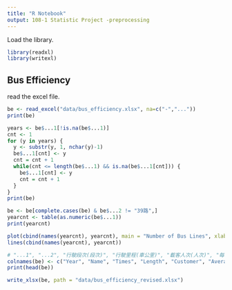 ```yaml
---
title: "R Notebook"
output: 108-1 Statistic Project -preprocessing
---
```


Load the library.

```r
library(readxl)
library(writexl)
```

## Bus Efficiency

read the excel file.

```r
be <- read_excel("data/bus_efficiency.xlsx", na=c("-","..."))
print(be)
```

```r
years <- be$...1[!is.na(be$...1)]
cnt <- 1
for (y in years) {
  y <- substr(y, 1, nchar(y)-1)
  be$...1[cnt] <- y
  cnt = cnt + 1
  while(cnt <= length(be$...1) && is.na(be$...1[cnt])) {
    be$...1[cnt] <- y
    cnt = cnt + 1
  }
}
print(be)
```

```r
be <- be[complete.cases(be) & be$...2 != "39路",]
yearcnt <- table(as.numeric(be$...1))
print(yearcnt)
```

```r
plot(cbind(names(yearcnt), yearcnt), main = "Number of Bus Lines", xlab = "year", ylab = "counts")
lines(cbind(names(yearcnt), yearcnt))
```

```r
# "...1", "...2", "行駛段次(段次)", "行駛里程(車公里)", "載客人次(人次)", "每段次平均載客(人次)", "客運收入(元)", "每車公里營收(元)"
colnames(be) <- c("Year", "Name", "Times", "Length", "Customer", "Average.Customer", "Profit", "Average.Profit")
print(head(be))
```

```r
write_xlsx(be, path = "data/bus_efficiency_revised.xlsx")
```



